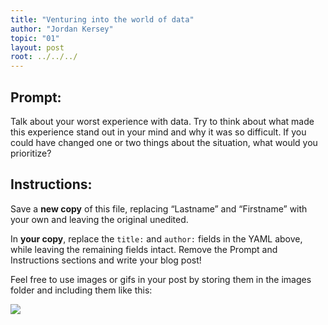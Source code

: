 ```yaml
---
title: "Venturing into the world of data"
author: "Jordan Kersey"
topic: "01"
layout: post
root: ../../../
---
```


## Prompt:

Talk about your worst experience with data. Try to think about what made this experience stand out in your mind and why it was so difficult. If you could have changed one or two things about the situation, what would you prioritize?

## Instructions:
Save a **new copy** of this file, replacing "Lastname" and "Firstname" with your own and leaving the original unedited.

In **your copy**, replace the `title:` and `author:` fields in the YAML above, while leaving the remaining fields intact. Remove the Prompt and Instructions sections and write your blog post!

Feel free to use images or gifs in your post by storing them in the images folder and including them like this:

![](images/mind_blown.gif)


